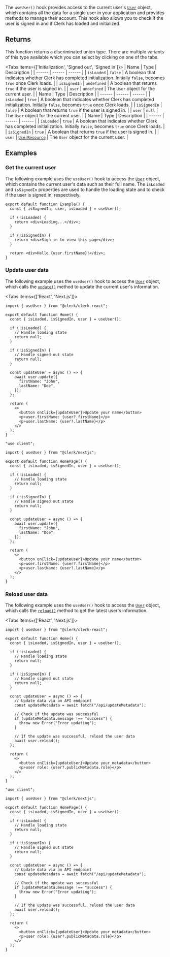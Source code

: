 The `useUser()` hook provides access to the current user's [`User`](/docs/references/javascript/user) object, which contains all the data for a single user in your application and provides methods to manage their account. This hook also allows you to check if the user is signed in and if Clerk has loaded and initialized.

## Returns

This function returns a discriminated union type. There are multiple variants of this type available which you can select by clicking on one of the tabs.

<Tabs items={['Initialization', 'Signed out', 'Signed in']}>
<Tab>
| Name | Type | Description |
| ------ | ------ | ------ |
| `isLoaded` | `false` | A boolean that indicates whether Clerk has completed initialization. Initially `false`, becomes `true` once Clerk loads. |
| `isSignedIn` | `undefined` | A boolean that returns `true` if the user is signed in. |
| `user` | `undefined` | The `User` object for the current user. |
</Tab>
<Tab>
| Name | Type | Description |
| ------ | ------ | ------ |
| `isLoaded` | `true` | A boolean that indicates whether Clerk has completed initialization. Initially `false`, becomes `true` once Clerk loads. |
| `isSignedIn` | `false` | A boolean that returns `true` if the user is signed in. |
| `user` | `null` | The `User` object for the current user. |
</Tab>
<Tab>
| Name | Type | Description |
| ------ | ------ | ------ |
| `isLoaded` | `true` | A boolean that indicates whether Clerk has completed initialization. Initially `false`, becomes `true` once Clerk loads. |
| `isSignedIn` | `true` | A boolean that returns `true` if the user is signed in. |
| `user` | [`UserResource`](/docs/references/javascript/user) | The `User` object for the current user. |
</Tab>
</Tabs>

## Examples

### Get the current user

The following example uses the `useUser()` hook to access the [`User`](/docs/references/javascript/user) object, which contains the current user's data such as their full name. The `isLoaded` and `isSignedIn` properties are used to handle the loading state and to check if the user is signed in, respectively.

```tsx {{ filename: 'src/Example.tsx' }}
export default function Example() {
  const { isSignedIn, user, isLoaded } = useUser();

  if (!isLoaded) {
    return <div>Loading...</div>;
  }

  if (!isSignedIn) {
    return <div>Sign in to view this page</div>;
  }

  return <div>Hello {user.firstName}!</div>;
}
```

### Update user data

The following example uses the `useUser()` hook to access the [`User`](/docs/references/javascript/user) object, which calls the [`update()`](/docs/references/javascript/user#update) method to update the current user's information.

<Tabs items={['React', 'Next.js']}>
<Tab>

```tsx {{ filename: 'src/Home.tsx' }}
import { useUser } from "@clerk/clerk-react";

export default function Home() {
  const { isLoaded, isSignedIn, user } = useUser();

  if (!isLoaded) {
    // Handle loading state
    return null;
  }

  if (!isSignedIn) {
    // Handle signed out state
    return null;
  }

  const updateUser = async () => {
    await user.update({
      firstName: "John",
      lastName: "Doe",
    });
  };

  return (
    <>
      <button onClick={updateUser}>Update your name</button>
      <p>user.firstName: {user?.firstName}</p>
      <p>user.lastName: {user?.lastName}</p>
    </>
  );
}
```

</Tab>
<Tab>

```tsx {{ filename: 'app/page.tsx' }}
"use client";

import { useUser } from "@clerk/nextjs";

export default function HomePage() {
  const { isLoaded, isSignedIn, user } = useUser();

  if (!isLoaded) {
    // Handle loading state
    return null;
  }

  if (!isSignedIn) {
    // Handle signed out state
    return null;
  }

  const updateUser = async () => {
    await user.update({
      firstName: "John",
      lastName: "Doe",
    });
  };

  return (
    <>
      <button onClick={updateUser}>Update your name</button>
      <p>user.firstName: {user?.firstName}</p>
      <p>user.lastName: {user?.lastName}</p>
    </>
  );
}
```

</Tab>
</Tabs>

### Reload user data

The following example uses the `useUser()` hook to access the [`User`](/docs/references/javascript/user) object, which calls the [`reload()`](/docs/references/javascript/user#reload) method to get the latest user's information.

<Tabs items={['React', 'Next.js']}>
<Tab>

```tsx {{ filename: 'src/Home.tsx' }}
import { useUser } from "@clerk/clerk-react";

export default function Home() {
  const { isLoaded, isSignedIn, user } = useUser();

  if (!isLoaded) {
    // Handle loading state
    return null;
  }

  if (!isSignedIn) {
    // Handle signed out state
    return null;
  }

  const updateUser = async () => {
    // Update data via an API endpoint
    const updateMetadata = await fetch("/api/updateMetadata");

    // Check if the update was successful
    if (updateMetadata.message !== "success") {
      throw new Error("Error updating");
    }

    // If the update was successful, reload the user data
    await user.reload();
  };

  return (
    <>
      <button onClick={updateUser}>Update your metadata</button>
      <p>user role: {user?.publicMetadata.role}</p>
    </>
  );
}
```

</Tab>
<Tab>

```tsx {{ filename: 'app/page.tsx' }}
"use client";

import { useUser } from "@clerk/nextjs";

export default function HomePage() {
  const { isLoaded, isSignedIn, user } = useUser();

  if (!isLoaded) {
    // Handle loading state
    return null;
  }

  if (!isSignedIn) {
    // Handle signed out state
    return null;
  }

  const updateUser = async () => {
    // Update data via an API endpoint
    const updateMetadata = await fetch("/api/updateMetadata");

    // Check if the update was successful
    if (updateMetadata.message !== "success") {
      throw new Error("Error updating");
    }

    // If the update was successful, reload the user data
    await user.reload();
  };

  return (
    <>
      <button onClick={updateUser}>Update your metadata</button>
      <p>user role: {user?.publicMetadata.role}</p>
    </>
  );
}
```

</Tab>
</Tabs>
